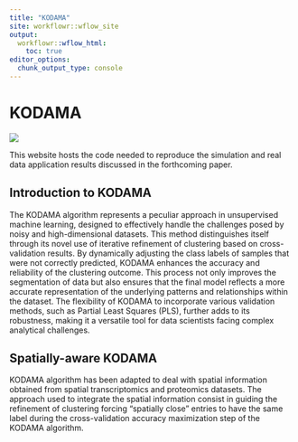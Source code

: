 ```yaml
---
title: "KODAMA"
site: workflowr::wflow_site
output:
  workflowr::wflow_html:
    toc: true
editor_options:
  chunk_output_type: console
---
```



# KODAMA
![](KODAMA.svg)

This website hosts the code needed to reproduce the simulation and real data application results discussed in the forthcoming paper.

## Introduction to KODAMA

The KODAMA algorithm represents a peculiar approach in unsupervised machine learning, designed to effectively handle the challenges posed by noisy and high-dimensional datasets. This method distinguishes itself through its novel use of iterative refinement of clustering based on cross-validation results. By dynamically adjusting the class labels of samples that were not correctly predicted, KODAMA enhances the accuracy and reliability of the clustering outcome. This process not only improves the segmentation of data but also ensures that the final model reflects a more accurate representation of the underlying patterns and relationships within the dataset. The flexibility of KODAMA to incorporate various validation methods, such as Partial Least Squares (PLS), further adds to its robustness, making it a versatile tool for data scientists facing complex analytical challenges.

## Spatially-aware KODAMA

KODAMA algorithm has been adapted to deal with spatial information obtained from spatial transcriptomics and proteomics datasets. The approach used to integrate the spatial information consist in guiding the refinement of clustering forcing "spatially close" entries to have the same label during the cross-validation accuracy maximization step of the KODAMA algorithm. 
